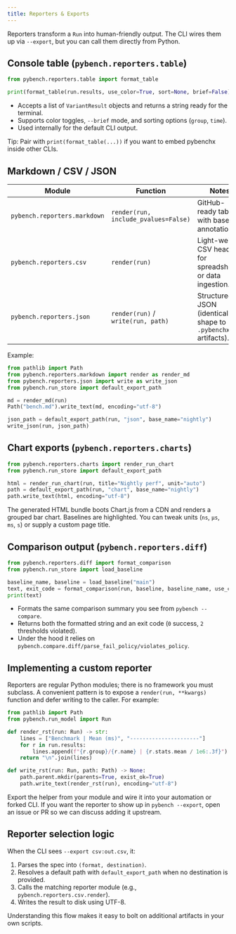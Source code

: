 ```yaml
---
title: Reporters & Exports
---
```


Reporters transform a `Run` into human-friendly output. The CLI wires them up via `--export`, but you can call them directly from Python.

## Console table (`pybench.reporters.table`)

```python
from pybench.reporters.table import format_table

print(format_table(run.results, use_color=True, sort=None, brief=False))
```

- Accepts a list of `VariantResult` objects and returns a string ready for the terminal.
- Supports color toggles, `--brief` mode, and sorting options (`group`, `time`).
- Used internally for the default CLI output.

Tip: Pair with `print(format_table(...))` if you want to embed pybenchx inside other CLIs.

## Markdown / CSV / JSON

| Module | Function | Notes |
| --- | --- | --- |
| `pybench.reporters.markdown` | `render(run, include_pvalues=False)` | GitHub-ready table with baseline annotations. |
| `pybench.reporters.csv` | `render(run)` | Light-weight CSV header for spreadsheets or data ingestion. |
| `pybench.reporters.json` | `render(run)` / `write(run, path)` | Structured JSON (identical shape to `.pybenchx` artifacts). |

Example:

```python
from pathlib import Path
from pybench.reporters.markdown import render as render_md
from pybench.reporters.json import write as write_json
from pybench.run_store import default_export_path

md = render_md(run)
Path("bench.md").write_text(md, encoding="utf-8")

json_path = default_export_path(run, "json", base_name="nightly")
write_json(run, json_path)
```

## Chart exports (`pybench.reporters.charts`)

```python
from pybench.reporters.charts import render_run_chart
from pybench.run_store import default_export_path

html = render_run_chart(run, title="Nightly perf", unit="auto")
path = default_export_path(run, "chart", base_name="nightly")
path.write_text(html, encoding="utf-8")
```

The generated HTML bundle boots Chart.js from a CDN and renders a grouped bar chart. Baselines are highlighted. You can tweak units (`ns`, `µs`, `ms`, `s`) or supply a custom page title.

## Comparison output (`pybench.reporters.diff`)

```python
from pybench.reporters.diff import format_comparison
from pybench.run_store import load_baseline

baseline_name, baseline = load_baseline("main")
text, exit_code = format_comparison(run, baseline, baseline_name, use_color=True, fail_on="mean:5%,p99:10%")
print(text)
```

- Formats the same comparison summary you see from `pybench --compare`.
- Returns both the formatted string and an exit code (`0` success, `2` thresholds violated).
- Under the hood it relies on `pybench.compare.diff/parse_fail_policy/violates_policy`.

## Implementing a custom reporter

Reporters are regular Python modules; there is no framework you must subclass. A convenient pattern is to expose a `render(run, **kwargs)` function and defer writing to the caller. For example:

```python
from pathlib import Path
from pybench.run_model import Run

def render_rst(run: Run) -> str:
    lines = ["Benchmark | Mean (ms)", "----------------------"]
    for r in run.results:
        lines.append(f"{r.group}/{r.name} | {r.stats.mean / 1e6:.3f}")
    return "\n".join(lines)

def write_rst(run: Run, path: Path) -> None:
    path.parent.mkdir(parents=True, exist_ok=True)
    path.write_text(render_rst(run), encoding="utf-8")
```

Export the helper from your module and wire it into your automation or forked CLI. If you want the reporter to show up in `pybench --export`, open an issue or PR so we can discuss adding it upstream.

## Reporter selection logic

When the CLI sees `--export csv:out.csv`, it:

1. Parses the spec into `(format, destination)`.
2. Resolves a default path with `default_export_path` when no destination is provided.
3. Calls the matching reporter module (e.g., `pybench.reporters.csv.render`).
4. Writes the result to disk using UTF-8.

Understanding this flow makes it easy to bolt on additional artifacts in your own scripts.
